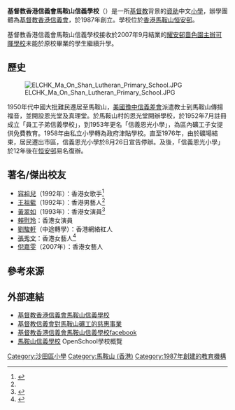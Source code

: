 {{Infobox School
| name = 基督教香港信義會馬鞍山信義學校
| other_name = ELCHK Ma On Shan Lutheran Primary School
| image = [[File:ELCHKMOSLPS_logo.png|230px]]
| motto = 正心修身
| established = 1987年
| type = [[津貼學校|津貼]]文法小學<br>（全日、男女校）
| religion = 基督教（基督教香港信義會）
| supervisor = 余瑞堯先生
| principal = 簡淑菁女士
| faculty = 47
| students = 680
| address = {{HKG}}[[馬鞍山_(香港市鎮)|馬鞍山]][[恆安邨|恆安邨]]第二校舍
| tel = (+852)2642 9118
| fax = (+852)2643 3927
| website = [http://www.mluthps.edu.hk/ http://www.mluthps.edu.hk/]
}}

'''基督教香港信義會馬鞍山信義學校'''（{{lang-en|ELCHK Ma On Shan Lutheran Primary School}}）是一所[[基督教|基督教]]背景的[[津貼學校|資助]]中文[[小學|小學]]，辦學團體為[[基督教香港信義會|基督教香港信義會]]，於1987年創立。學校位於[[香港|香港]][[馬鞍山_(香港市鎮)|馬鞍山]][[恒安邨|恒安邨]]。

基督教香港信義會馬鞍山信義學校接收於2007年9月結業的[[耀安邨|耀安邨]][[嗇色園主辦可暉學校|嗇色園主辦可暉學校]]未能於原校畢業的學生繼續升學。

==歷史==
[[File:ELCHK_Ma_On_Shan_Lutheran_Primary_School.JPG|right]]

1950年代中國大批難民遷居至馬鞍山，[[美國豫中信義差會|美國豫中信義差會]]派遣教士到馬鞍山傳揚福音，並開設恩光堂及真理堂。於馬鞍山村的恩光堂開辦學校，於1952年7月註冊成立「員工子弟信義學校」，到1953年更名「信義恩光小學」，為區內礦工子女提供免費教育。1958年由私立小學轉為政府津貼學校。直至1976年，由於礦場結束，居民遷出市區，信義恩光小學於8月26日宣告停辦。及後，「信義恩光小學」於12年後在[[恒安邨|恒安邨]]易名復辦。

==著名/傑出校友==
*[[容祖兒|容祖兒]]（1992年）：香港女歌手<ref name="容祖兒王祖藍相識28年 老師贈小學作業做禮物">{{web reference|URL=https://news.mingpao.com/ins/instantnews/web_tc/article/20151006/s00007/1444104120789|title=容祖兒王祖藍相識28年 老師贈小學作業做禮物|work=明報|date=2015-10-06|accessdate=2021-01-05|archive-date=2018-02-20|archive-url=https://web.archive.org/web/20180220152444/https://news.mingpao.com/ins/instantnews/web_tc/article/20151006/s00007/1444104120789|dead-url=no}}</ref>
*[[王祖藍|王祖藍]]（1992年）：香港男藝人<ref name="容祖兒王祖藍相識28年 老師贈小學作業做禮物" />
*[[黃翠如|黃翠如]]（1993年）：香港女演員<ref>{{web reference|URL=https://hk.entertainment.appledaily.com/enews/realtime/article/20170714/56952984|title=【同班同學】祖藍祖兒一齊讀馬鞍山信義 黃翠如係學妹|work=香港蘋果日報|year=2017-7-14|accessdate=2021-01-05|archive-date=2018-02-20|archive-url=https://web.archive.org/web/20180220153727/https://hk.entertainment.appledaily.com/enews/realtime/article/20170714/56952984|dead-url=no}}</ref>
*[[賴慰玲|賴慰玲]]：香港女演員
*[[劉駿軒|劉駿軒]]（中途轉學）：香港網絡紅人
*[[張秀文|張秀文]]：香港女藝人<ref>{{web reference|URL=http://orientaldaily.on.cc/cnt/entertainment/20171209/00282_059.html|title=惹埋阿哥家姐 張秀文生虱被仇視|work=東方日報|year=2017-12-9|accessdate=2021-01-05|archive-date=2017-12-12|archive-url=https://web.archive.org/web/20171212152300/http://orientaldaily.on.cc/cnt/entertainment/20171209/00282_059.html|dead-url=no}}</ref>
*[[倪嘉雯|倪嘉雯]]（2007年）：香港女藝人

==參考來源==
{{reflist}}

==外部連結==
* [http://www.mluthps.edu.hk/ 基督教香港信義會馬鞍山信義學校] {{Wayback|url=http://www.mluthps.edu.hk/ |date=20210228060431 }}
* [http://www.maonshan.hk/book_miningstory/L.htm 基督教信義會對馬鞍山礦工的慈惠事業]{{dead link|date=2018年5月 |bot=InternetArchiveBot |fix-attempted=yes }}
* [http://www.facebook.com/group.php?gid=18374540275&ref=ts 基督教香港信義會馬鞍山信義學校facebook] 
* [https://www.openschool.hk/school/details/%E5%B0%8F%E5%AD%B8/%E5%9F%BA%E7%9D%A3%E6%95%99%E9%A6%99%E6%B8%AF%E4%BF%A1%E7%BE%A9%E6%9C%83%E9%A6%AC%E9%9E%8D%E5%B1%B1%E4%BF%A1%E7%BE%A9%E5%AD%B8%E6%A0%A1 馬鞍山信義學校] OpenSchool學校概覽


[[Category:沙田區小學|Category:沙田區小學]]
[[Category:馬鞍山_(香港)|Category:馬鞍山 (香港)]]
[[Category:1987年創建的教育機構|Category:1987年創建的教育機構]]
